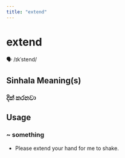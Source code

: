 ```yaml
---
title: "extend"
---
```


# extend

🗣️ /ɪkˈstend/

## Sinhala Meaning(s)

### දික් කරනවා

## Usage

### ~ something

- Please extend your hand for me to shake.

